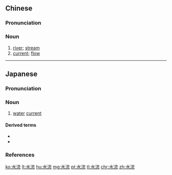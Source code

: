 ==Chinese==
{{zh-forms}}

===Pronunciation===
{{zh-pron
|m=shuǐliú
|c=seoi2 lau4
|mn=chúi-liû/qz,xm,zz:chúi-lâu
|cat=n
}}

===Noun===
{{zh-noun}}

# [[river]]; [[stream]]
# [[current]]; [[flow]] {{gloss|of water}}

----

==Japanese==
{{ja-kanjitab|すい|りゅう|yomi=o}}

===Pronunciation===
{{ja-pron|yomi=o|すいりゅう|acc=0|acc_ref=DJR,NHK}}

===Noun===
{{ja-noun|すいりゅう|hhira=すいりう}}

# [[water]] [[current]]

====Derived terms====
* {{ja-r|水流地|すいりゅうち|[[riverbed]]}}
* {{ja-r|水流ポンプ|すいりゅうポンプ|[[aspirator]]}}

===References===
<references/>

[[ko:水流]]
[[lt:水流]]
[[hu:水流]]
[[mg:水流]]
[[pt:水流]]
[[tl:水流]]
[[chr:水流]]
[[zh:水流]]